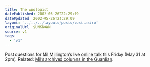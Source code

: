 ```yaml
---
title: The Apologist
datePublished: 2002-05-26T22:29:09
dateUpdated: 2002-05-26T22:29:09
layout: "../../../layouts/posts/post.astro"
originalUrl: $UNKNOWN
source: v1
tags:
  - "v1"
---
```


Post questions for [Mil Millington&#8217;s][1] live [online talk][2] this Friday (May 31 at 2pm). Related: [Mil&#8217;s archived columns in the Guardian][3].

[1]: http://homepage.ntlworld.com/mil.millington/ "Mil's Apology Homepage"
[2]: http://talk.guardian.co.uk/WebX?50@@.eea3bdf/25 "Mil Millington at GuardianTalk"
[3]: http://makeashorterlink.com/?P201123D "Mil Millington's columns for The Guardian"
